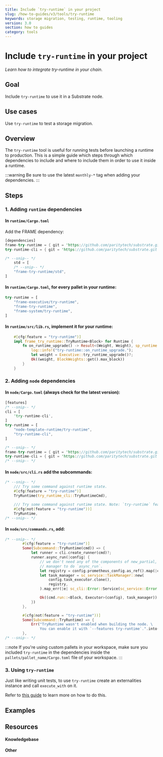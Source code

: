 ```yaml
---
title: Include `try-runtime` in your project
slug: /how-to-guides/v3/tools/try-runtime
keywords: storage migration, testing, runtime, tooling
version: 3.0 
section: how to guides
category: tools
---
```


# Include `try-runtime` in your project
_Learn how to integrate try-runtime in your chain._

## Goal

Include `try-runtime` to use it in a Substrate node.

## Use cases

Use `try-runtime` to test a storage migration.


## Overview

The `try-runtime` tool is useful for running tests before launching a runtime to production. This is a simple guide 
which steps through which dependencies to include and where to include them in order to use it inside a runtime. 

:::warning
Be sure to use the latest `monthly-*` tag when adding your dependencies.
:::

## Steps

### 1. Adding `runtime` dependencies

#### In `runtime/Cargo.toml`

Add the FRAME dependency:

```rust
[dependencies]
frame-try-runtime = { git = 'https://github.com/paritytech/substrate.git', tag = 'monthly-2021-07', optional = true }
try-runtime-cli = { git = 'https://github.com/paritytech/substrate.git', tag = 'monthly-2021-07', optional = true }    

/* --snip-- */
    std = [
    /* --snip-- */
    "frame-try-runtime/std",
]
```

#### In `runtime/Cargo.toml`, for every pallet in your runtime:

```rust
try-runtime = [
	"frame-executive/try-runtime",
	"frame-try-runtime",
	"frame-system/try-runtime",
]
```

#### In `runtime/src/lib.rs`, implement it for your runtime:

```rust
    #[cfg(feature = "try-runtime")]
	impl frame_try_runtime::TryRuntime<Block> for Runtime {
		fn on_runtime_upgrade() -> Result<(Weight, Weight), sp_runtime::RuntimeString> {
			log::info!("try-runtime::on_runtime_upgrade.");
			let weight = Executive::try_runtime_upgrade()?;
			Ok((weight, BlockWeights::get().max_block))
		}
	}
```

### 2. Adding `node` dependencies

#### In `node/Cargo.toml` (always check for the latest version):

```rust
[features]
/* --snip-- */
cli = [
    'try-runtime-cli',
]
try-runtime = [
    "node-template-runtime/try-runtime",
    "try-runtime-cli",
]

/* --snip-- */
frame-try-runtime = { git = 'https://github.com/paritytech/substrate.git', tag = 'monthly-2021-07', optional = true }
try-runtime-cli = { git = 'https://github.com/paritytech/substrate.git', tag = 'monthly-2021-07', optional = true }
/* --snip-- */

```

#### In `node/src/cli.rs` add the subcommands:

```rust
/* --snip-- */
    /// Try some command against runtime state.
	#[cfg(feature = "try-runtime")]
	TryRuntime(try_runtime_cli::TryRuntimeCmd),

	/// Try some command against runtime state. Note: `try-runtime` feature must be enabled.
	#[cfg(not(feature = "try-runtime"))]
	TryRuntime,
/* --snip-- */
```

#### In `node/src/commands.rs`, add:

```rust
/* --snip-- */
        #[cfg(feature = "try-runtime")]
		Some(Subcommand::TryRuntime(cmd)) => {
			let runner = cli.create_runner(cmd)?;
			runner.async_run(|config| {
				// we don't need any of the components of new_partial, just a runtime, or a task
				// manager to do `async_run`.
				let registry = config.prometheus_config.as_ref().map(|cfg| &cfg.registry);
				let task_manager = sc_service::TaskManager::new(
					config.task_executor.clone(),
					registry,
				).map_err(|e| sc_cli::Error::Service(sc_service::Error::Prometheus(e)))?;

				Ok((cmd.run::<Block, Executor>(config), task_manager))
			})
		},

		#[cfg(not(feature = "try-runtime"))]
		Some(Subcommand::TryRuntime) => {
			Err("TryRuntime wasn't enabled when building the node. \
				You can enable it with `--features try-runtime`.".into())
		},
/* --snip-- */
```

:::note
If you're using custom pallets in your workspace, make sure you included 
`try-runtime` in the dependencies inside the `pallets/pallet_name/Cargo.toml` file of your workspace.
:::

### 3. Using `try-runtime`

Just like writing unit tests, to use `try-runtime` create an externalities instance and call `execute_with` on it. 

Refer to [this guide](/todo) to learn more on how to do this.

## Examples

## Resources
#### Knowledgebase

#### Other

[tryruntime-api-rustdocs]: https://crates.parity.io/frame_try_runtime/trait.TryRuntime.html